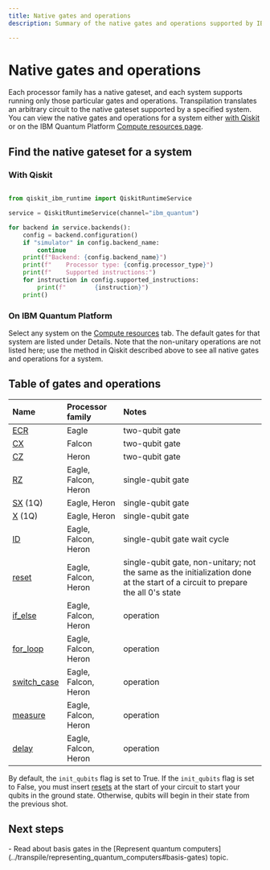 ```yaml
---
title: Native gates and operations
description: Summary of the native gates and operations supported by IBM Quantum systems

---
```


# Native gates and operations

Each processor family has a native gateset, and each system  supports running only those particular gates and operations. Transpilation translates an arbitrary circuit to the native gateset supported by a specified system.  You can view the native gates and operations for a system either [with Qiskit](#native-gates-with-qiskit) or on the IBM Quantum Platform [Compute resources page](#native-gates-on-platform).

## Find the native gateset for a system

<span id="native-gates-with-qiskit"></span>
### With Qiskit

```python

from qiskit_ibm_runtime import QiskitRuntimeService

service = QiskitRuntimeService(channel="ibm_quantum")

for backend in service.backends():
    config = backend.configuration()
    if "simulator" in config.backend_name:
        continue
    print(f"Backend: {config.backend_name}")
    print(f"    Processor type: {config.processor_type}")
    print(f"    Supported instructions:")
    for instruction in config.supported_instructions:
        print(f"        {instruction}")
    print()
```

<span id="native-gates-on-platform"></span>
### On IBM Quantum Platform

Select any system on the [Compute resources](https://quantum.ibm.com/services/resources) tab. The default gates for that system are listed under Details. Note that the non-unitary operations are not listed here; use the method in Qiskit described above to see all native gates and operations for a system.

## Table of gates and operations


| Name | Processor family | Notes |
| :--- | :--- | :--- |
| [ECR](/api/qiskit/qiskit.circuit.library.ECRGate) | Eagle | two-qubit gate |
| [CX](/api/qiskit/qiskit.circuit.library.CXGate) | Falcon | two-qubit gate |
| [CZ](/api/qiskit/qiskit.circuit.library.CZGate) | Heron | two-qubit gate |
| [RZ](/api/qiskit/qiskit.circuit.library.RZGate) | Eagle, Falcon, Heron | single-qubit gate |
| [SX](/api/qiskit/qiskit.circuit.library.SXGate) (1Q) | Eagle, Heron | single-qubit gate |
| [X](/api/qiskit/qiskit.circuit.library.XGate) (1Q) | Eagle, Heron | single-qubit gate |
| [ID](/api/qiskit/qiskit.circuit.library.IGate) | Eagle, Falcon, Heron | single-qubit gate wait cycle |
| [reset](/api/qiskit/qiskit.circuit.library.Reset) |  Eagle, Falcon, Heron | single-qubit gate, non-unitary; not the same as the initialization done at the start of a circuit to prepare the all 0's state |
| [if_else](/api/qiskit/qiskit.circuit.IfElseOp) | Eagle, Falcon, Heron | operation |
| [for_loop](/api/qiskit/qiskit.circuit.ForLoopOp) | Eagle, Falcon, Heron | operation |
| [switch_case](/api/qiskit/qiskit.circuit.SwitchCaseOp) | Eagle, Falcon, Heron | operation |
| [measure](/api/qiskit/qiskit.circuit.library.Measure) | Eagle, Falcon, Heron | operation |
| [delay](/api/qiskit/qiskit.circuit.Delay) | Eagle, Falcon, Heron | operation |

<Admonition type="tip" title="The init_qubits flag">

By default, the `init_qubits` flag is set to True. If the `init_qubits` flag is set to False, you must insert [resets](/api/qiskit/qiskit.circuit.library.Reset) at the start of your circuit to start your qubits in the ground state. Otherwise, qubits will begin in their state from the previous shot.
</Admonition>

## Next steps

<Admonition type="tip" title="Recommendations">
    - Read about basis gates in the [Represent quantum computers](../transpile/representing_quantum_computers#basis-gates) topic.
</Admonition>

